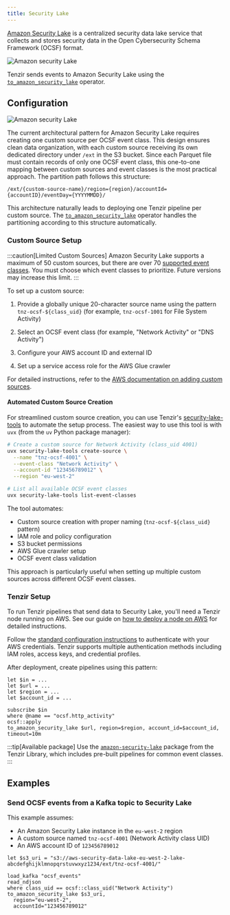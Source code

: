 ```yaml
---
title: Security Lake
---
```



[Amazon Security Lake][asl] is a centralized security data lake service that
collects and stores security data in the Open Cybersecurity Schema Framework
(OCSF) format.

[asl]: https://aws.amazon.com/security-lake/

![Amazon security Lake](basic.svg)

Tenzir sends events to Amazon Security Lake using the
[`to_amazon_security_lake`](/reference/operators/to_amazon_security_lake)
operator.

## Configuration

![Amazon security Lake](detailed.svg)

The current architectural pattern for Amazon Security Lake requires creating one
custom source per OCSF event class. This design ensures clean data organization,
with each custom source receiving its own dedicated directory under `/ext` in the
S3 bucket. Since each Parquet file must contain records of only one OCSF event
class, this one-to-one mapping between custom sources and event classes is the
most practical approach. The partition path follows this structure:

```
/ext/{custom-source-name}/region={region}/accountId={accountID}/eventDay={YYYYMMDD}/
```

This architecture naturally leads to deploying one Tenzir pipeline per custom
source. The [`to_amazon_security_lake`](/reference/operators/to_amazon_security_lake)
operator handles the partitioning according to this structure automatically.

### Custom Source Setup

:::caution[Limited Custom Sources]
Amazon Security Lake supports a maximum of 50 custom sources, but there are
over 70 [supported event
classes](https://docs.aws.amazon.com/security-lake/latest/userguide/adding-custom-sources.html).
You must choose which event classes to prioritize. Future versions may increase
this limit.
:::

To set up a custom source:

<Steps>

1. Provide a globally unique 20-character source name using the pattern
   `tnz-ocsf-${class_uid}` (for example, `tnz-ocsf-1001` for File System Activity)

2. Select an OCSF event class (for example, "Network Activity" or "DNS Activity")

3. Configure your AWS account ID and external ID

4. Set up a service access role for the AWS Glue crawler

</Steps>

For detailed instructions, refer to the [AWS documentation on adding custom
sources](https://docs.aws.amazon.com/security-lake/latest/userguide/adding-custom-sources.html).

#### Automated Custom Source Creation

For streamlined custom source creation, you can use Tenzir's
[security-lake-tools](https://github.com/tenzir/security-lake-tools)
to automate the setup process. The easiest way to use this tool is with
`uvx` (from the `uv` Python package manager):

```bash
# Create a custom source for Network Activity (class_uid 4001)
uvx security-lake-tools create-source \
  --name "tnz-ocsf-4001" \
  --event-class "Network Activity" \
  --account-id "123456789012" \
  --region "eu-west-2"

# List all available OCSF event classes
uvx security-lake-tools list-event-classes
```

The tool automates:

- Custom source creation with proper naming (`tnz-ocsf-${class_uid}` pattern)
- IAM role and policy configuration
- S3 bucket permissions
- AWS Glue crawler setup
- OCSF event class validation

This approach is particularly useful when setting up multiple custom sources
across different OCSF event classes.

### Tenzir Setup

To run Tenzir pipelines that send data to Security Lake, you'll need a Tenzir
node running on AWS. See our guide on [how to deploy a node on
AWS](/guides/node-setup/deploy-a-node/#aws) for detailed instructions.

Follow the [standard configuration instructions](/integrations/amazon) to
authenticate with your AWS credentials. Tenzir supports multiple authentication
methods including IAM roles, access keys, and credential profiles.

After deployment, create pipelines using this pattern:

```tql
let $in = ...
let $url = ...
let $region = ...
let $account_id = ...

subscribe $in
where @name == "ocsf.http_activity"
ocsf::apply
to_amazon_security_lake $url, region=$region, account_id=$account_id, timeout=10m
```

:::tip[Available package]
Use the [`amazon-security-lake`](https://github.com/tenzir/library/tree/main/amazon-security-lake)
package from the Tenzir Library, which includes pre-built pipelines for common
event classes.
:::

## Examples

### Send OCSF events from a Kafka topic to Security Lake

This example assumes:

- An Amazon Security Lake instance in the `eu-west-2` region
- A custom source named `tnz-ocsf-4001` (Network Activity class UID)
- An AWS account ID of `123456789012`

```tql
let $s3_uri = "s3://aws-security-data-lake-eu-west-2-lake-abcdefghijklmnopqrstuvwxyz1234/ext/tnz-ocsf-4001/"

load_kafka "ocsf_events"
read_ndjson
where class_uid == ocsf::class_uid("Network Activity")
to_amazon_security_lake $s3_uri,
  region="eu-west-2",
  accountId="123456789012"
```
